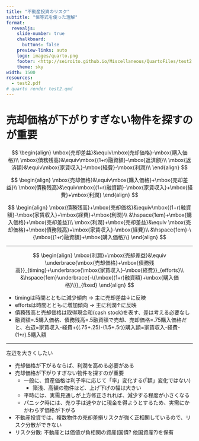 ```yaml
---
title: "不動産投資のリスク"
subtitle: "恒等式を使った理解"
format:
  revealjs: 
    slide-number: true
    chalkboard: 
      buttons: false
    preview-links: auto
    logo: images/quarto.png
    footer: <http://seiroito.github.io/Miscellaneous/QuartoFiles/test2.html>
    theme: sky
width: 1500
resources:
  - test2.pdf
# quarto render test2.qmd
---
```


# 売却価格が下がりすぎない物件を探すのが重要

::: {.incremental}
$$
\begin{align}
\mbox{売却差益}&\equiv\mbox{売却価格}-\mbox{購入価格}\\
\mbox{債務残高}&\equiv\mbox{(1+r)融資額}-\mbox{返済額}\\
\mbox{返済額}&\equiv\mbox{家賃収入}-\mbox{経費}-\mbox{利潤}\\
\end{align}
$$
:::
::: {.incremental}
$$
\begin{align}
\mbox{売却価格}&\equiv\mbox{購入価格}+\mbox{売却差益}\\
\mbox{債務残高}&\equiv\mbox{(1+r)融資額}-\mbox{家賃収入}+\mbox{経費}+\mbox{利潤}
\end{align}
$$
:::
::: {.incremental}
$$
\begin{align}
\mbox{債務残高}+\mbox{売却価格}&\equiv\mbox{(1+r)融資額}-\mbox{家賃収入}+\mbox{経費}+\mbox{利潤}\\
&\hspace{1em}+\mbox{購入価格}+\mbox{売却差益}\\
\mbox{利潤}+\mbox{売却差益}&\equiv
\mbox{売却価格}+\mbox{債務残高}+\mbox{家賃収入}-\mbox{経費}\\
&\hspace{1em}-\{\mbox{(1+r)融資額}+\mbox{購入価格}\}
\end{align}
$$
:::

----

$$
\begin{align}
\mbox{利潤}+\mbox{売却差益}&\equiv
\underbrace{\mbox{売却価格}+\mbox{債務残高}}_{timing}+\underbrace{\mbox{家賃収入}-\mbox{経費}}_{efforts}\\
&\hspace{1em}\underbrace{-\{\mbox{(1+r)融資額}+\mbox{購入価格}\}}_{fixed}
\end{align}
$$

::: {.incremental}
* timingは時間とともに減少傾向 &rarr; 主に売却差益&darr;に反映  
* effortsは時間とともに増加傾向 &rarr; 主に利潤&uarr;に反映  
* 債務残高と売却価格は取得現金和(cash stock)を表す、差は考える必要なし  
* 融資額=.5購入価格、債務残高=.5融資額で売却、売却価格=.75購入価格だと、右辺=家賃収入-経費+\{(.75+.25)-(1.5+.5r)\}購入額=家賃収入-経費-(1+r).5購入額  
:::

----
左辺を大きくしたい  

::: {.incremental}
* 売却価格が下がるならば、利潤を高める必要がある  
* 売却価格が下がりすぎない物件を探すのが重要  
   * 一般に、資産価格は利子率に応じて「率」変化する(「額」変化ではない)  
     * 築浅、高額の物件ほど、上げ下げの幅は大きい  
   * 平時には、実需見通しが上方修正されれば、減少する程度が小さくなる  
   * パニック時には、売り手は速やかに現金を得ようとするため、実需にかかわらず価格が下がる  
* 不動産投資では、複数物件の売却差損リスクが強く正相関しているので、リスク分散ができない   
* リスク分散: 不動産とは価値が負相関の資産(国債? 他国資産?)を保有  
:::


